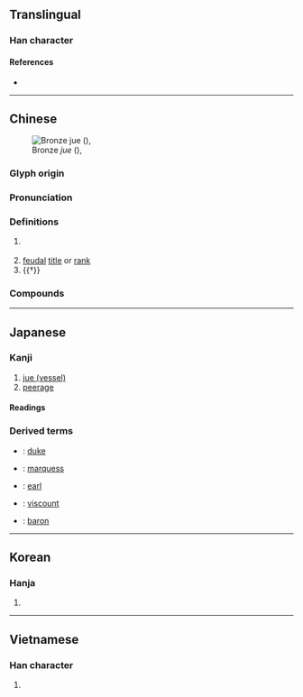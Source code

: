 {{character info}}
{{character info|0xFA9E}}
{{character info|0x2F921}}
==Translingual==

===Han character===
{{Han char|rn=87|rad=爪|as=13|sn=17|four=20746|canj=BWLI|ids=⿳爫罒𡬠}}

====References====
* {{Han ref|kx=0689.290|dkj=19710|dj=1102.280|hdz=32037.060|uh=7235|ud=29237|bh=C0EF|bd=49391}}

----

==Chinese==
{{zh-forms}}
[[File:青銅爵-Ritual Wine Vessel (Jue) MET DP219834.jpg|thumb|Bronze ''jue'' ({{m-self|zh|爵}}), {{circa2|11th century {{BCE}}|short=yes}}]]

===Glyph origin===
{{Han etym}}

===Pronunciation===
{{zh-pron
|m=jué
|c=zoek3
|h=pfs=
|md=
|mn=qz,tw,xm:chiok/zz:chiak/tw:chek
|w=
|mc=y
|oc=y
|cat=n
}}

===Definitions===
{{zh-hanzi}}

# {{lb|zh|historical}} {{n-g|jue}} {{gloss|drinking vessel with three supporting feet}}
# [[feudal]] [[title]] or [[rank]]
# {{†}} {{zh-alt-form|雀|[[sparrow]]}}
#: {{zh-x|為{wèi}叢驅爵|to drive the '''sparrows''' into the thickets}}

===Compounds===
{{zh-der|爵士|爵位|爵賞|侯爵|賜爵|男爵|賣官鬻爵|子爵|公爵|伯爵|名爵|巨爵座|官爵|加官晉爵|受爵|封爵|康爵|匪爵|天爵|封侯賜爵|峻爵|大爵|人爵|匏爵|加官進爵|好爵|勛爵|爵士舞|拜爵|爵祿|爵服|爵主|淵魚叢爵|步爵|爵弁|爵士樂|爵仇|新爵士樂|析圭擔爵|賣爵贅子|進爵|賣爵鬻子|高爵豐祿|鬻官賣爵|高爵重祿|高爵厚祿|高官顯爵|罰爵|販官鬻爵|買爵|買官鬻爵|計功受爵}}

----

==Japanese==

===Kanji===
{{ja-kanji|grade=c|rs=爪14}}

# [[w:jue (vessel)|jue (vessel)]]
# [[peerage]]

====Readings====
{{ja-readings
|goon=せく
|kanon=しゃく
|kun=さかずき-<さかづき-, すずめ-
}}

===Derived terms===
* {{ja-r|公爵|こうしゃく}}: [[duke]]
* {{ja-r|侯爵|こうしゃく}}: [[marquess]]
* {{ja-r|伯爵|はくしゃく}}: [[earl]]
* {{ja-r|子%爵|し%しゃく}}: [[viscount]]
* {{ja-r|男爵|だんしゃく}}: [[baron]]

----

==Korean==

===Hanja===
{{ko-hanja|hangeul=작|eumhun=|rv=jak|mr=chak|y=cak}}

# {{rfdef|ko|sort=爪14}}

----

==Vietnamese==

===Han character===
{{vi-readings|reading=tước|rs=爪14}}

# {{rfdef|vi|sort=爪14}}